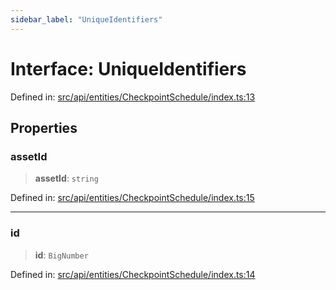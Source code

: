 ```yaml
---
sidebar_label: "UniqueIdentifiers"
---
```


# Interface: UniqueIdentifiers

Defined in: [src/api/entities/CheckpointSchedule/index.ts:13](https://github.com/PolymeshAssociation/polymesh-sdk/blob/bee6a2fe7a8ce5db42a6982e793782182cde2153/src/api/entities/CheckpointSchedule/index.ts#L13)

## Properties

### assetId

> **assetId**: `string`

Defined in: [src/api/entities/CheckpointSchedule/index.ts:15](https://github.com/PolymeshAssociation/polymesh-sdk/blob/bee6a2fe7a8ce5db42a6982e793782182cde2153/src/api/entities/CheckpointSchedule/index.ts#L15)

***

### id

> **id**: `BigNumber`

Defined in: [src/api/entities/CheckpointSchedule/index.ts:14](https://github.com/PolymeshAssociation/polymesh-sdk/blob/bee6a2fe7a8ce5db42a6982e793782182cde2153/src/api/entities/CheckpointSchedule/index.ts#L14)
